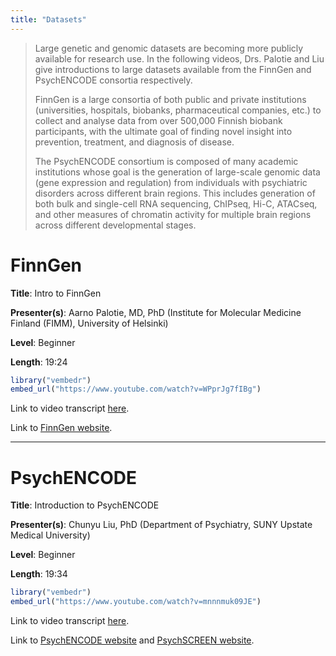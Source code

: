 ```yaml
---
title: "Datasets"
---
```


> Large genetic and genomic datasets are becoming more publicly available for research use. In the following videos, Drs. Palotie and Liu give introductions to large datasets available from the FinnGen and PsychENCODE consortia respectively.
>
> FinnGen is a large consortia of both public and private institutions (universities, hospitals, biobanks, pharmaceutical companies, etc.) to collect and analyse data from over 500,000 Finnish biobank participants, with the ultimate goal of finding novel insight into prevention, treatment, and diagnosis of disease.
>
> The PsychENCODE consortium is composed of many academic institutions whose goal is the generation of large-scale genomic data (gene expression and regulation) from individuals with psychiatric disorders across different brain regions. This includes generation of both bulk and single-cell RNA sequencing, ChIPseq, Hi-C, ATACseq, and other measures of chromatin activity for multiple brain regions across different developmental stages.

# FinnGen {#sec-section1}

**Title**: Intro to FinnGen

**Presenter(s)**: Aarno Palotie, MD, PhD (Institute for Molecular Medicine Finland (FIMM), University of Helsinki)

**Level**: Beginner

**Length**: 19:24

```r
library("vembedr")
embed_url("https://www.youtube.com/watch?v=WPprJg7fIBg")
```

Link to video transcript [here](software_datasets_transcript.qmd#sec-video1).

Link to [FinnGen website](https://www.finngen.fi/en).

------------------------------------------------------------------------

# PsychENCODE {#sec-section2}

**Title**: Introduction to PsychENCODE

**Presenter(s)**: Chunyu Liu, PhD (Department of Psychiatry, SUNY Upstate Medical University)

**Level**: Beginner

**Length**: 19:34

```r
library("vembedr")
embed_url("https://www.youtube.com/watch?v=mnnnmuk09JE")
```

Link to video transcript [here](software_datasets_transcript.qmd#sec-video2).

Link to [PsychENCODE website](https://psychencode.synapse.org) and [PsychSCREEN website](http://psychscreen.beta.wenglab.org/main/search).

